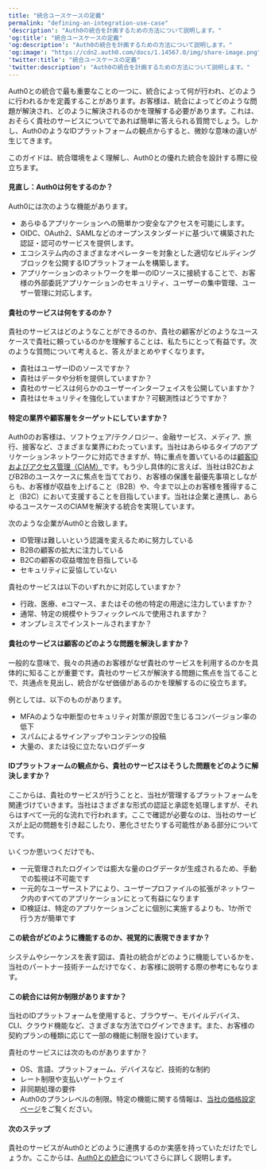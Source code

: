 ```yaml
---
title: "統合ユースケースの定義"
permalink: "defining-an-integration-use-case"
'description': "Auth0の統合を計画するための方法について説明します。"
'og:title': "統合ユースケースの定義"
'og:description': "Auth0の統合を計画するための方法について説明します。"
'og:image': "https://cdn2.auth0.com/docs/1.14567.0/img/share-image.png"
'twitter:title': "統合ユースケースの定義"
'twitter:description': "Auth0の統合を計画するための方法について説明します。"
---
```


Auth0との統合で最も重要なことの一つに、統合によって何が行われ、どのように行われるかを定義することがあります。お客様は、統合によってどのような問題が解決され、どのように解決されるのかを理解する必要があります。これは、おそらく貴社のサービスについてであれば簡単に答えられる質問でしょう。しかし、Auth0のようなIDプラットフォームの観点からすると、微妙な意味の違いが生じてきます。

このガイドは、統合環境をよく理解し、Auth0との優れた統合を設計する際に役立ちます。

#### 見直し：Auth0は何をするのか？

Auth0には次のような機能があります。

* あらゆるアプリケーションへの簡単かつ安全なアクセスを可能にします。
* OIDC、OAuth2、<Tooltip data-tooltip-id="react-containers-DefinitionTooltip-1" href="/docs/ja-jp/glossary?term=security-assertion-markup-language" tip="Security Assertion Markup Language（SAML）: パスワードなしに二者間で認証情報を交換できる標準化プロトコル。" cta="用語集の表示">SAML</Tooltip>などのオープンスタンダードに基づいて構築された認証・認可のサービスを提供します。
* エコシステム内のさまざまなオペレーターを対象とした適切なビルディングブロックを公開するIDプラットフォームを構築します。
* アプリケーションのネットワークを単一のIDソースに接続することで、お客様の外部委託アプリケーションのセキュリティ、ユーザーの集中管理、ユーザー管理に対応します。

#### 貴社のサービスは何をするのか？

貴社のサービスはどのようなことができるのか、貴社の顧客がどのようなユースケースで貴社に頼っているのかを理解することは、私たちにとって有益です。次のような質問について考えると、答えがまとめやすくなります。

* 貴社はユーザーIDのソースですか？
* 貴社はデータや分析を提供していますか？
* 貴社のサービスは何らかのユーザーインターフェイスを公開していますか？
* 貴社はセキュリティを強化していますか？可観測性はどうですか？

#### 特定の業界や顧客層をターゲットにしていますか？

Auth0のお客様は、ソフトウェア/テクノロジー、金融サービス、メディア、旅行、接客など、さまざまな業界にわたっています。当社はあらゆるタイプのアプリケーションネットワークに対応できますが、特に重点を置いているのは[顧客IDおよびアクセス管理（CIAM）](https://auth0.com/blog/what-is-ciam/)です。もう少し具体的に言えば、当社はB2CおよびB2Bのユースケースに焦点を当てており、お客様の保護を最優先事項としながらも、お客様が収益を上げること（B2B）や、今まで以上のお客様を獲得すること（B2C）において支援することを目指しています。当社は企業と連携し、あらゆるユースケースのCIAMを解決する統合を実現しています。

次のような企業がAuth0と合致します。

* ID管理は難しいという認識を変えるために努力している
* B2Bの顧客の拡大に注力している
* B2Cの顧客の収益増加を目指している
* セキュリティに妥協していない

貴社のサービスは以下のいずれかに対応していますか？

* 行政、医療、eコマース、またはその他の特定の用途に注力していますか？
* 通常、特定の規模やトラフィックレベルで使用されますか？
* オンプレミスでインストールされますか？

#### 貴社のサービスは顧客のどのような問題を解決しますか？

一般的な意味で、我々の共通のお客様がなぜ貴社のサービスを利用するのかを具体的に知ることが重要です。貴社のサービスが解決する問題に焦点を当てることで、共通点を見出し、統合がなぜ価値があるのかを理解するのに役立ちます。

例としては、以下のものがあります。

* <Tooltip data-tooltip-id="react-containers-DefinitionTooltip-0" href="/docs/ja-jp/glossary?term=multifactor-authentication" tip="多要素認証（MFA）: ユーザー名とパスワードに加えて、SMS経由のコードなどの要素を使用するユーザー認証プロセス。" cta="用語集の表示">MFA</Tooltip>のような中断型のセキュリティ対策が原因で生じるコンバージョン率の低下
* スパムによるサインアップやコンテンツの投稿
* 大量の、または役に立たないログデータ

#### IDプラットフォームの観点から、貴社のサービスはそうした問題をどのように解決しますか？

ここからは、貴社のサービスが行うことと、当社が管理するプラットフォームを関連づけていきます。当社はさまざまな形式の認証と承認を処理しますが、それらはすべて一元的な流れで行われます。ここで確認が必要なのは、当社のサービスが上記の問題を引き起こしたり、悪化させたりする可能性がある部分についてです。

いくつか思いつくだけでも、

* 一元管理されたログインでは膨大な量のログデータが生成されるため、手動での監視は不可能です
* 一元的なユーザーストアにより、ユーザープロファイルの拡張がネットワーク内のすべてのアプリケーションにとって有益になります
* ID検証は、特定のアプリケーションごとに個別に実施するよりも、1か所で行う方が簡単です

#### この統合がどのように機能するのか、視覚的に表現できますか？

システムやシーケンスを表す図は、貴社の統合がどのように機能しているかを、当社のパートナー技術チームだけでなく、お客様に説明する際の参考にもなります。

#### この統合には何か制限がありますか？

当社のIDプラットフォームを使用すると、ブラウザー、モバイルデバイス、CLI、クラウド機能など、さまざまな方法でログインできます。また、お客様の契約プランの種類に応じて一部の機能に制限を設けています。

貴社のサービスには次のものがありますか？

* OS、言語、プラットフォーム、デバイスなど、技術的な制約
* レート制限や支払いゲートウェイ
* 非同期処理の要件
* Auth0のプランレベルの制限。特定の機能に関する情報は、[当社の価格設定ページ](https://auth0.com/pricing)をご覧ください。

#### 次のステップ

貴社のサービスがAuth0とどのように連携するのか実感を持っていただけたでしょうか。ここからは、[Auth0との統合](/docs/ja-jp/customize/integrations/marketplace-partners/introduction-to-integrating-with-auth0)についてさらに詳しく説明します。
